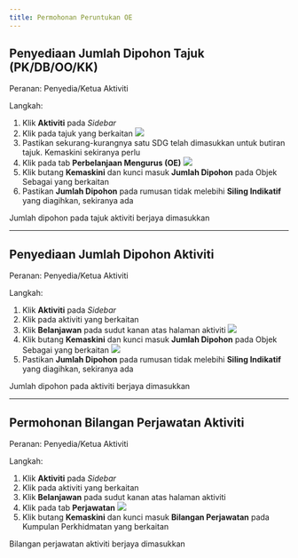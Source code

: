 ```yaml
---
title: Permohonan Peruntukan OE
---
```


## Penyediaan Jumlah Dipohon Tajuk (PK/DB/OO/KK)
Peranan: Penyedia/Ketua Aktiviti  

Langkah:
1. Klik **Aktiviti** pada *Sidebar*
2. Klik pada tajuk yang berkaitan
![](./images/tajuk-latarbelakang.png)
3. Pastikan sekurang-kurangnya satu SDG telah dimasukkan untuk butiran tajuk. Kemaskini sekiranya perlu
4. Klik pada tab **Perbelanjaan Mengurus (OE)**
![](./images/tajuk-dipohon.png)
5. Klik butang **Kemaskini** dan kunci masuk **Jumlah Dipohon** pada Objek Sebagai yang berkaitan
6. Pastikan **Jumlah Dipohon** pada rumusan tidak melebihi **Siling Indikatif** yang diagihkan, sekiranya ada

<Callout title="Outcome"> 
Jumlah dipohon pada tajuk aktiviti berjaya dimasukkan
</Callout>

---

## Penyediaan Jumlah Dipohon Aktiviti
Peranan: Penyedia/Ketua Aktiviti  

Langkah:
1. Klik **Aktiviti** pada *Sidebar*
2. Klik pada aktiviti yang berkaitan
3. Klik **Belanjawan** pada sudut kanan atas halaman aktiviti
![](./images/aktiviti-halaman.png)
4. Klik butang **Kemaskini** dan kunci masuk **Jumlah Dipohon** pada Objek Sebagai yang berkaitan
![](./images/aktiviti-dipohon.png)
5. Pastikan **Jumlah Dipohon** pada rumusan tidak melebihi **Siling Indikatif** yang diagihkan, sekiranya ada

<Callout title="Outcome"> 
Jumlah dipohon pada aktiviti berjaya dimasukkan
</Callout>

---

## Permohonan Bilangan Perjawatan Aktiviti
Peranan: Penyedia/Ketua Aktiviti  

Langkah:
1. Klik **Aktiviti** pada *Sidebar*
2. Klik pada aktiviti yang berkaitan
3. Klik **Belanjawan** pada sudut kanan atas halaman aktiviti
4. Klik pada tab **Perjawatan**
![](./images/aktiviti-perjawatan.png)
5. Klik butang **Kemaskini** dan kunci masuk **Bilangan Perjawatan** pada Kumpulan Perkhidmatan yang berkaitan

<Callout title="Outcome"> 
Bilangan perjawatan aktiviti berjaya dimasukkan
</Callout>